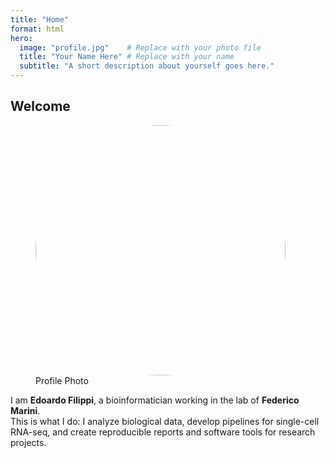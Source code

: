 ```yaml
---
title: "Home"
format: html
hero:
  image: "profile.jpg"    # Replace with your photo file
  title: "Your Name Here" # Replace with your name
  subtitle: "A short description about yourself goes here."
---
```


## Welcome

::: {.about-hero}
![Profile Photo](images//profile.png){width=400px style="border-radius:50%; margin-right:30px; float:left;"}

I am **Edoardo Filippi**, a bioinformatician working in the lab of **Federico Marini**.  
This is what I do: 
I analyze biological data, develop pipelines for single-cell RNA-seq, and create reproducible reports and software tools for research projects.
:::